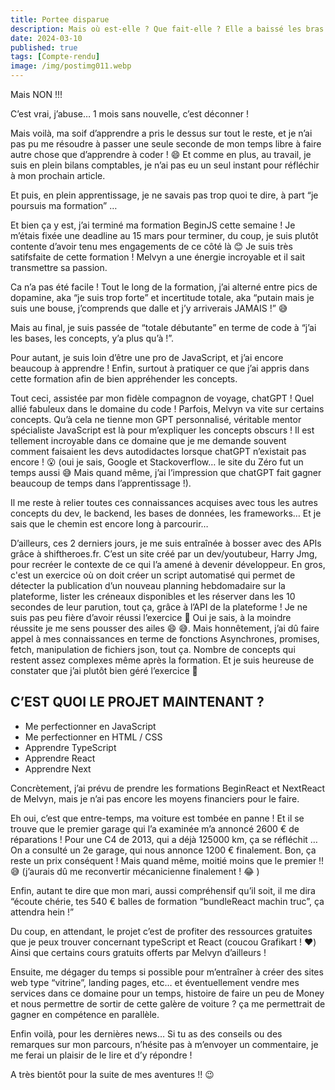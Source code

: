 ---
title: Portee disparue
description: Mais où est-elle ? Que fait-elle ? Elle a baissé les bras c’est sûr ! …
date: 2024-03-10
published: true
tags: [Compte-rendu]
image: /img/postimg011.webp
---

Mais NON !!!

C’est vrai, j’abuse… 1 mois sans nouvelle, c’est déconner !

Mais voilà, ma soif d’apprendre a pris le dessus sur tout le reste, et je n’ai pas pu me résoudre à passer une seule seconde de mon temps libre à faire autre chose que d’apprendre à coder ! 😄 Et comme en plus, au travail, je suis en plein bilans comptables, je n’ai pas eu un seul instant pour réfléchir à mon prochain article.

Et puis, en plein apprentissage, je ne savais pas trop quoi te dire, à part “je poursuis ma formation” …

Et bien ça y est, j’ai terminé ma formation BeginJS cette semaine ! Je m’étais fixée une deadline au 15 mars pour terminer, du coup, je suis plutôt contente d’avoir tenu mes engagements de ce côté là 😊 Je suis très satifsfaite de cette formation ! Melvyn a une énergie incroyable et il sait transmettre sa passion.

Ca n’a pas été facile ! Tout le long de la formation, j’ai alterné entre pics de dopamine, aka “je suis trop forte” et incertitude totale, aka “putain mais je suis une bouse, j’comprends que dalle et j’y arriverais JAMAIS !” 😅

Mais au final, je suis passée de “totale débutante” en terme de code à “j’ai les bases, les concepts, y’a plus qu’à !”.

Pour autant, je suis loin d’être une pro de JavaScript, et j’ai encore beaucoup à apprendre ! Enfin, surtout à pratiquer ce que j’ai appris dans cette formation afin de bien appréhender les concepts.

Tout ceci, assistée par mon fidèle compagnon de voyage, chatGPT ! Quel allié fabuleux dans le domaine du code ! Parfois, Melvyn va vite sur certains concepts. Qu’à cela ne tienne mon GPT personnalisé, véritable mentor spécialiste JavaScript est là pour m’expliquer les concepts obscurs ! Il est tellement incroyable dans ce domaine que je me demande souvent comment faisaient les devs autodidactes lorsque chatGPT n’existait pas encore ! 😮 (oui je sais, Google et Stackoverflow… le site du Zéro fut un temps aussi 😅 Mais quand même, j’ai l’impression que chatGPT fait gagner beaucoup de temps dans l’apprentissage !).

Il me reste à relier toutes ces connaissances acquises avec tous les autres concepts du dev, le backend, les bases de données, les frameworks… Et je sais que le chemin est encore long à parcourir…

D’ailleurs, ces 2 derniers jours, je me suis entraînée à bosser avec des APIs grâce à shiftheroes.fr. C’est un site créé par un dev/youtubeur, Harry Jmg, pour recréer le contexte de ce qui l’a amené à devenir développeur. En gros, c'est un exercice où on doit créer un script automatisé qui permet de détecter la publication d’un nouveau planning hebdomadaire sur la plateforme, lister les créneaux disponibles et les réserver dans les 10 secondes de leur parution, tout ça, grâce à l’API de la plateforme ! Je ne suis pas peu fière d’avoir réussi l’exercice 💪 Oui je sais, à la moindre réussite je me sens pousser des ailes 😄 😅. Mais honnêtement, j’ai dû faire appel à mes connaissances en terme de fonctions Asynchrones, promises, fetch, manipulation de fichiers json, tout ça. Nombre de concepts qui restent assez complexes même après la formation. Et je suis heureuse de constater que j’ai plutôt bien géré l’exercice 🤩

## C’EST QUOI LE PROJET MAINTENANT ?

- Me perfectionner en JavaScript
- Me perfectionner en HTML / CSS
- Apprendre TypeScript
- Apprendre React
- Apprendre Next

Concrètement, j’ai prévu de prendre les formations BeginReact et NextReact de Melvyn, mais je n’ai pas encore les moyens financiers pour le faire.

Eh oui, c’est que entre-temps, ma voiture est tombée en panne ! Et il se trouve que le premier garage qui l’a examinée m’a annoncé 2600 € de réparations ! Pour une C4 de 2013, qui a déjà 125000 km, ça se réfléchit … On a consulté un 2e garage, qui nous annonce 1200 € finalement. Bon, ça reste un prix conséquent ! Mais quand même, moitié moins que le premier !! 😅 (j’aurais dû me reconvertir mécanicienne finalement ! 😂 )

Enfin, autant te dire que mon mari, aussi compréhensif qu’il soit, il me dira “écoute chérie, tes 540 € balles de formation “bundleReact machin truc”, ça attendra hein !”

Du coup, en attendant, le projet c’est de profiter des ressources gratuites que je peux trouver concernant typeScript et React (coucou Grafikart ! ❤️) Ainsi que certains cours gratuits offerts par Melvyn d’ailleurs !

Ensuite, me dégager du temps si possible pour m’entraîner à créer des sites web type “vitrine”, landing pages, etc… et éventuellement vendre mes services dans ce domaine pour un temps, histoire de faire un peu de Money et nous permettre de sortir de cette galère de voiture ? ça me permettrait de gagner en compétence en parallèle.

Enfin voilà, pour les dernières news… Si tu as des conseils ou des remarques sur mon parcours, n’hésite pas à m’envoyer un commentaire, je me ferai un plaisir de le lire et d’y répondre !

A très bientôt pour la suite de mes aventures !! 😉
